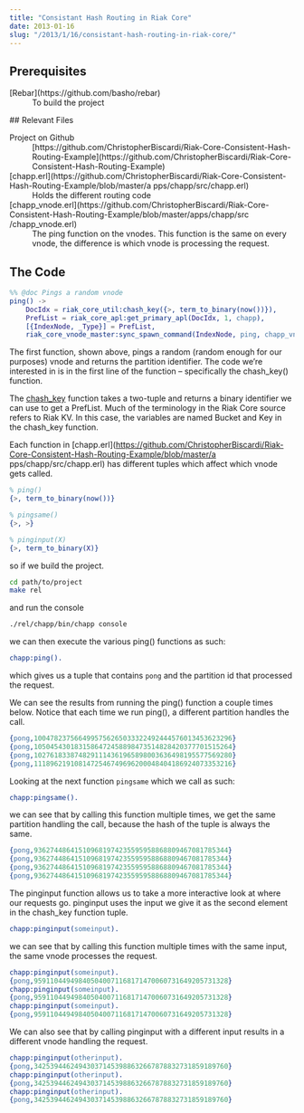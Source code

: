 ```yaml
---
title: "Consistant Hash Routing in Riak Core"
date: 2013-01-16
slug: "/2013/1/16/consistant-hash-routing-in-riak-core/"
---
```


## Prerequisites

<dl><dt>[Rebar](https://github.com/basho/rebar)</dt><dd>To build the project</dd></dl>
##  Relevant Files

<dl><dt>Project on Github</dt><dd>[https://github.com/ChristopherBiscardi/Riak-Core-Consistent-Hash-Routing-Example](https://github.com/ChristopherBiscardi/Riak-Core-Consistent-Hash-Routing-Example)</dd><dt>[chapp.erl](https://github.com/ChristopherBiscardi/Riak-Core-Consistent-Hash-Routing-Example/blob/master/a    pps/chapp/src/chapp.erl)</dt><dd>Holds the different routing code</dd><dt>[chapp_vnode.erl](https://github.com/ChristopherBiscardi/Riak-Core-Consistent-Hash-Routing-Example/blob/master/apps/chapp/src    /chapp_vnode.erl)</dt><dd>The ping function on the vnodes. This function is the same on every vnode, the difference is which vnode is processing the request.</dd></dl>

## The Code

```erlang
%% @doc Pings a random vnode
ping() ->
    DocIdx = riak_core_util:chash_key({>, term_to_binary(now())}),
    PrefList = riak_core_apl:get_primary_apl(DocIdx, 1, chapp),
    [{IndexNode, _Type}] = PrefList,
    riak_core_vnode_master:sync_spawn_command(IndexNode, ping, chapp_vnode_master).
```

The first function, shown above, pings a random (random enough for our purposes)
vnode and returns the partition identifier. The code we’re interested in is in
the first line of the function – specifically the chash_key() function.

The
[chash_key](https://github.com/basho/riak_core/blob/master/src/riak_core_util.erl#L187-192)
function takes a two-tuple and returns a binary identifier we can use to get a
PrefList. Much of the terminology in the Riak Core source refers to Riak KV. In
this case, the variables are named Bucket and Key in the chash_key function.

Each function in
[chapp.erl](https://github.com/ChristopherBiscardi/Riak-Core-Consistent-Hash-Routing-Example/blob/master/a
pps/chapp/src/chapp.erl) has different tuples which affect which vnode gets
called.

```erlang
% ping()
{>, term_to_binary(now())}

% pingsame()
{>, >}

% pinginput(X)
{>, term_to_binary(X)}
```

so if we build the project.

```bash
cd path/to/project
make rel
```

and run the console

```bash
./rel/chapp/bin/chapp console
```

we can then execute the various ping() functions as such:

```erlang
chapp:ping().
```

which gives us a tuple that contains `pong` and the partition id that processed
the request.

We can see the results from running the ping() function a couple times below.
Notice that each time we run ping(), a different partition handles the call.

```erlang
{pong,1004782375664995756265033322492444576013453623296}
{pong,1050454301831586472458898473514828420377701515264}
{pong,1027618338748291114361965898003636498195577569280}
{pong,1118962191081472546749696200048404186924073353216}
```

Looking at the next function `pingsame` which we call as such:

```erlang
chapp:pingsame().
```

we can see that by calling this function multiple times, we get the same
partition handling the call, because the hash of the tuple is always the same.

```erlang
{pong,936274486415109681974235595958868809467081785344}
{pong,936274486415109681974235595958868809467081785344}
{pong,936274486415109681974235595958868809467081785344}
{pong,936274486415109681974235595958868809467081785344}
```

The pinginput function allows us to take a more interactive look at where our
requests go. pinginput uses the input we give it as the second element in the
chash_key function tuple.

```erlang
chapp:pinginput(someinput).
```

we can see that by calling this function multiple times with the same input, the
same vnode processes the request.

```erlang
chapp:pinginput(someinput).
{pong,959110449498405040071168171470060731649205731328}
chapp:pinginput(someinput).
{pong,959110449498405040071168171470060731649205731328}
chapp:pinginput(someinput).
{pong,959110449498405040071168171470060731649205731328}
```

We can also see that by calling pinginput with a different input results in a
different vnode handling the request.

```erlang
chapp:pinginput(otherinput).
{pong,342539446249430371453988632667878832731859189760}
chapp:pinginput(otherinput).
{pong,342539446249430371453988632667878832731859189760}
chapp:pinginput(otherinput).
{pong,342539446249430371453988632667878832731859189760}
```
